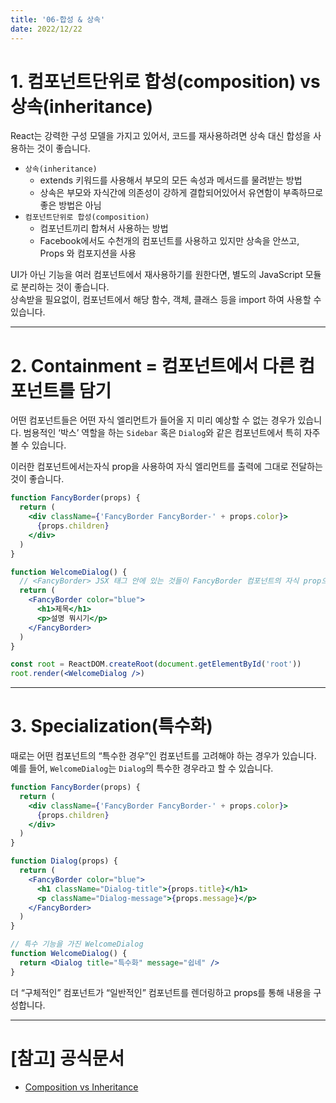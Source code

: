 ```yaml
---
title: '06-합성 & 상속'
date: 2022/12/22
---
```


# 1. 컴포넌트단위로 합성(composition) vs 상속(inheritance)

React는 강력한 구성 모델을 가지고 있어서, 코드를 재사용하려면 상속 대신 합성을 사용하는 것이 좋습니다.

- `상속(inheritance)`
  - extends 키워드를 사용해서 부모의 모든 속성과 메서드를 물려받는 방법
  - 상속은 부모와 자식간에 의존성이 강하게 결합되어있어서 유연함이 부족하므로 좋은 방법은 아님
- `컴포넌트단위로 합성(composition)`
  - 컴포넌트끼리 합쳐서 사용하는 방법
  - Facebook에서도 수천개의 컴포넌트를 사용하고 있지만 상속을 안쓰고, Props 와 컴포지션을 사용

UI가 아닌 기능을 여러 컴포넌트에서 재사용하기를 원한다면, 별도의 JavaScript 모듈로 분리하는 것이 좋습니다.\
상속받을 필요없이, 컴포넌트에서 해당 함수, 객체, 클래스 등을 import 하여 사용할 수 있습니다.

---

# 2. Containment = 컴포넌트에서 다른 컴포넌트를 담기

어떤 컴포넌트들은 어떤 자식 엘리먼트가 들어올 지 미리 예상할 수 없는 경우가 있습니다.
범용적인 ‘박스’ 역할을 하는 `Sidebar` 혹은 `Dialog`와 같은 컴포넌트에서 특히 자주 볼 수 있습니다.

이러한 컴포넌트에서는자식 prop을 사용하여 자식 엘리먼트를 출력에 그대로 전달하는 것이 좋습니다.

```jsx
function FancyBorder(props) {
  return (
    <div className={'FancyBorder FancyBorder-' + props.color}>
      {props.children}
    </div>
  )
}

function WelcomeDialog() {
  // <FancyBorder> JSX 태그 안에 있는 것들이 FancyBorder 컴포넌트의 자식 prop으로 전달
  return (
    <FancyBorder color="blue">
      <h1>제목</h1>
      <p>설명 뭐시기</p>
    </FancyBorder>
  )
}

const root = ReactDOM.createRoot(document.getElementById('root'))
root.render(<WelcomeDialog />)
```

---

# 3. Specialization(특수화)

때로는 어떤 컴포넌트의 “특수한 경우”인 컴포넌트를 고려해야 하는 경우가 있습니다.
예를 들어, `WelcomeDialog`는 `Dialog`의 특수한 경우라고 할 수 있습니다.

```jsx
function FancyBorder(props) {
  return (
    <div className={'FancyBorder FancyBorder-' + props.color}>
      {props.children}
    </div>
  )
}

function Dialog(props) {
  return (
    <FancyBorder color="blue">
      <h1 className="Dialog-title">{props.title}</h1>
      <p className="Dialog-message">{props.message}</p>
    </FancyBorder>
  )
}

// 특수 기능을 가진 WelcomeDialog
function WelcomeDialog() {
  return <Dialog title="특수화" message="쉽네" />
}
```

더 “구체적인” 컴포넌트가 “일반적인” 컴포넌트를 렌더링하고 props를 통해 내용을 구성합니다.

---

# [참고] 공식문서

- [Composition vs Inheritance](https://reactjs.org/docs/composition-vs-inheritance.html)
